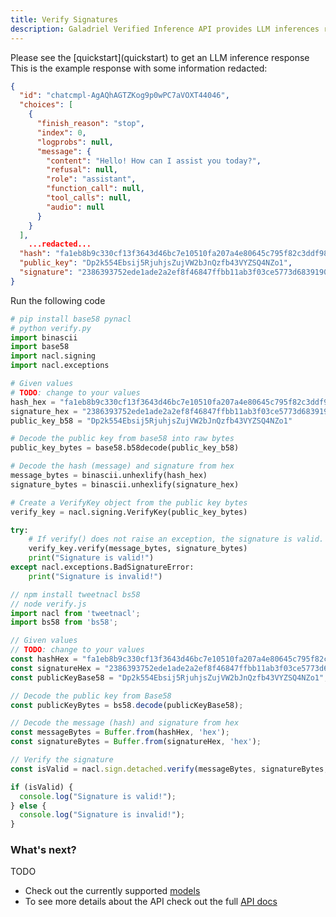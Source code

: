 ```yaml
---
title: Verify Signatures
description: Galadriel Verified Inference API provides LLM inferences results that are signed by the TEE private key. This page goes over the details on how to validate if the signatures are correct.
---
```


<Info>
  Please see the [quickstart](quickstart) to get an LLM inference response
</Info>

<Steps>
    <Step title="Get the LLM inference response as in quickstart">
        This is the example response with some information redacted:

```json
{
  "id": "chatcmpl-AgAQhAGTZKog9p0wPC7aVOXT44046",
  "choices": [
    {
      "finish_reason": "stop",
      "index": 0,
      "logprobs": null,
      "message": {
        "content": "Hello! How can I assist you today?",
        "refusal": null,
        "role": "assistant",
        "function_call": null,
        "tool_calls": null,
        "audio": null
      }
    }
  ],
    ...redacted...
  "hash": "fa1eb8b9c330cf13f3643d46bc7e10510fa207a4e80645c795f82c3ddf9806ad",
  "public_key": "Dp2k554Ebsij5RjuhjsZujVW2bJnQzfb43VYZSQ4NZo1",
  "signature": "2386393752ede1ade2a2ef8f46847ffbb11ab3f03ce5773d68391906b5c03ca7346bda7458df1c3f4fbe6df8a6774e2af791a3ede203cacd852ec819c818dc05"
}
```

  </Step>
    <Step title="Call the verification code">
    Run the following code
      <CodeGroup>

```python Python
# pip install base58 pynacl
# python verify.py
import binascii
import base58
import nacl.signing
import nacl.exceptions

# Given values
# TODO: change to your values
hash_hex = "fa1eb8b9c330cf13f3643d46bc7e10510fa207a4e80645c795f82c3ddf9806ad"
signature_hex = "2386393752ede1ade2a2ef8f46847ffbb11ab3f03ce5773d68391906b5c03ca7346bda7458df1c3f4fbe6df8a6774e2af791a3ede203cacd852ec819c818dc05"
public_key_b58 = "Dp2k554Ebsij5RjuhjsZujVW2bJnQzfb43VYZSQ4NZo1"

# Decode the public key from base58 into raw bytes
public_key_bytes = base58.b58decode(public_key_b58)

# Decode the hash (message) and signature from hex
message_bytes = binascii.unhexlify(hash_hex)
signature_bytes = binascii.unhexlify(signature_hex)

# Create a VerifyKey object from the public key bytes
verify_key = nacl.signing.VerifyKey(public_key_bytes)

try:
    # If verify() does not raise an exception, the signature is valid.
    verify_key.verify(message_bytes, signature_bytes)
    print("Signature is valid!")
except nacl.exceptions.BadSignatureError:
    print("Signature is invalid!")
```

```javascript Javascript
// npm install tweetnacl bs58
// node verify.js
import nacl from 'tweetnacl';
import bs58 from 'bs58';

// Given values
// TODO: change to your values
const hashHex = "fa1eb8b9c330cf13f3643d46bc7e10510fa207a4e80645c795f82c3ddf9806ad";
const signatureHex = "2386393752ede1ade2a2ef8f46847ffbb11ab3f03ce5773d68391906b5c03ca7346bda7458df1c3f4fbe6df8a6774e2af791a3ede203cacd852ec819c818dc05";
const publicKeyBase58 = "Dp2k554Ebsij5RjuhjsZujVW2bJnQzfb43VYZSQ4NZo1";

// Decode the public key from Base58
const publicKeyBytes = bs58.decode(publicKeyBase58);

// Decode the message (hash) and signature from hex
const messageBytes = Buffer.from(hashHex, 'hex');
const signatureBytes = Buffer.from(signatureHex, 'hex');

// Verify the signature
const isValid = nacl.sign.detached.verify(messageBytes, signatureBytes, publicKeyBytes);

if (isValid) {
  console.log("Signature is valid!");
} else {
  console.log("Signature is invalid!");
}
```

</CodeGroup>
  </Step>
</Steps>

### What's next?
TODO
* Check out the currently supported [models](/api-reference/models)
* To see more details about the API check out the full [API docs](/api-reference/chat-completion-API)

